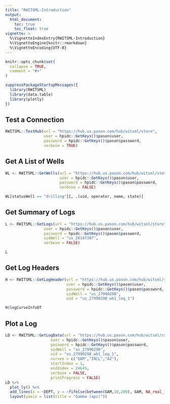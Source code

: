 ```yaml
---
title: "RWITSML-Introduction"
output: 
  html_document:
    toc: true
    toc_float: true
vignette: >
  %\VignetteIndexEntry{RWITSML-Introduction}
  %\VignetteEngine{knitr::rmarkdown}
  %\VignetteEncoding{UTF-8}
---
```


```r
knitr::opts_chunk$set(
  collapse = TRUE,
  comment = "#>"
)
```

```r
suppressPackageStartupMessages({
  library(RWITSML)
  library(data.table)
  library(plotly)
})
```


## Test a Connection

```r
RWITSML::TestHub(url = "https://hub.us.pason.com/hub/witsml/store",
                 user = hpidc::GetKeys()$pason$user,
                 password = hpidc::GetKeys()$pason$password,
                 verbose = TRUE)
```


## Get A List of Wells

```r
WL <- RWITSML::GetWells(url = "https://hub.us.pason.com/hub/witsml/store",
                        user = hpidc::GetKeys()$pason$user,
                        password = hpidc::GetKeys()$pason$password,
                        verbose = FALSE)

WL[statusWell == "drilling"][, .(uid, operator, name, state)]

```

## Get Summary of Logs

```r

L <- RWITSML::GetLogs(url = "https://hub.us.pason.com/hub/witsml/store",
                 user = hpidc::GetKeys()$pason$user,
                 password = hpidc::GetKeys()$pason$password,
                 uidWell = "us_28147307",
                 verbose = FALSE)

L
```



## Get Log Headers

```r
H <- RWITSML::GetLogHeader(url = "https://hub.us.pason.com/hub/witsml/store",
                           user = hpidc::GetKeys()$pason$user,
                           password = hpidc::GetKeys()$pason$password,
                           uidWell = "us_27990298",
                           uid = "us_27990298_wb1_log_1")

H$logCurveInfoDT
```



## Plot a Log

```r
LD <- RWITSML::GetLogData(url = "https://hub.us.pason.com/hub/witsml/store",
                    user = hpidc::GetKeys()$pason$user,
                    password = hpidc::GetKeys()$pason$password,
                    uidWell = "us_27990298",
                    uid = "us_27990298_wb1_log_1",
                    curves = c("GAM","INCL","AZ"),
                    startIndex = 1,
                    endIndex = 24645,
                    verbose = FALSE,
                    printProgress = FALSE)
LD %>% 
  plot_ly() %>% 
  add_lines(x = ~DEPT, y = ~fifelse(between(GAM,10,200), GAM, NA_real_), name = "Gamma") %>% 
  layout(yaxis = list(title = "Gamma (api)"))

```

